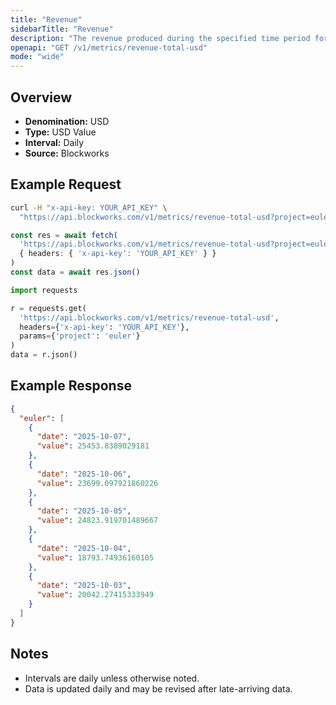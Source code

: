 ```yaml
---
title: "Revenue"
sidebarTitle: "Revenue"
description: "The revenue produced during the specified time period for given project."
openapi: "GET /v1/metrics/revenue-total-usd"
mode: "wide"
---
```


## Overview

- **Denomination:** USD
- **Type:** USD Value
- **Interval:** Daily
- **Source:** Blockworks

## Example Request

<CodeGroup>

```bash cURL
curl -H "x-api-key: YOUR_API_KEY" \
  "https://api.blockworks.com/v1/metrics/revenue-total-usd?project=euler"
```

```typescript TypeScript
const res = await fetch(
  'https://api.blockworks.com/v1/metrics/revenue-total-usd?project=euler',
  { headers: { 'x-api-key': 'YOUR_API_KEY' } }
)
const data = await res.json()
```

```python Python
import requests

r = requests.get(
  'https://api.blockworks.com/v1/metrics/revenue-total-usd',
  headers={'x-api-key': 'YOUR_API_KEY'},
  params={'project': 'euler'}
)
data = r.json()
```

</CodeGroup>

## Example Response

```json
{
  "euler": [
    {
      "date": "2025-10-07",
      "value": 25453.8389029181
    },
    {
      "date": "2025-10-06",
      "value": 23699.097921860226
    },
    {
      "date": "2025-10-05",
      "value": 24823.919701489667
    },
    {
      "date": "2025-10-04",
      "value": 18793.74936160105
    },
    {
      "date": "2025-10-03",
      "value": 20042.27415333949
    }
  ]
}
```

## Notes
- Intervals are daily unless otherwise noted.
- Data is updated daily and may be revised after late-arriving data.